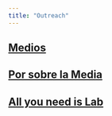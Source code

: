 ```yaml
---
title: "Outreach"
---
```


## [Medios](Medios/index.qmd)
## [Por sobre la Media](PSM/index.qmd)
## [All you need is Lab](ALL/index.qmd)